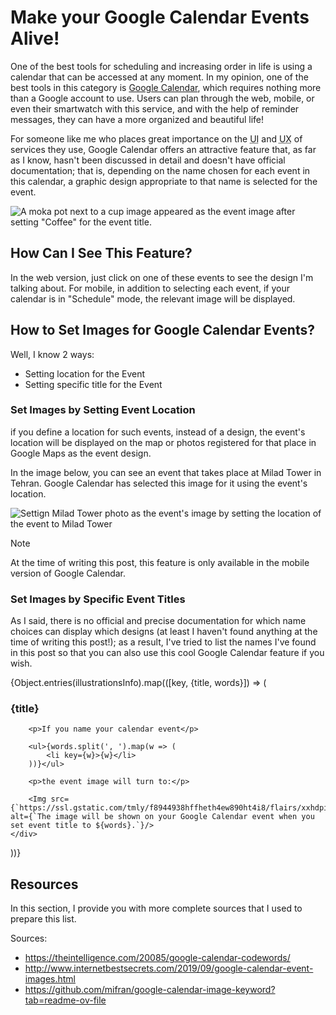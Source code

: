 
# Make your Google Calendar Events Alive!

<PostMetadata metadata={metadata} />

One of the best tools for scheduling and increasing order in life is using a calendar that can be accessed at any moment. In my opinion, one of the best tools in this category is [Google Calendar](https://calendar.google.com/), which requires nothing more than a Google account to use. Users can plan through the web, mobile, or even their smartwatch with this service, and with the help of reminder messages, they can have a more organized and beautiful life!

For someone like me who places great importance on the <abbr title="User Interface">UI</abbr> and <abbr title="User Experience">UX</abbr> of services they use, Google Calendar offers an attractive feature that, as far as I know, hasn't been discussed in detail and doesn't have official documentation; that is, depending on the name chosen for each event in this calendar, a graphic design appropriate to that name is selected for the event.

![A moka pot next to a cup image appeared as the event image after setting "Coffee" for the event title.](/assets/google-calendar-illustrations/coffee.webp)


## How Can I See This Feature?

In the web version, just click on one of these events to see the design I'm
talking about. For mobile, in addition to selecting each event, if your calendar
is in "Schedule" mode, the relevant image will be displayed.

## How to Set Images for Google Calendar Events?

Well, I know 2 ways:
- Setting location for the Event
- Setting specific title for the Event

### Set Images by Setting Event Location

if you define a location for such events, instead of a design, the event's location will be displayed on the map or photos registered for that place in Google Maps as the event design.

In the image below, you can see an event that takes place at Milad Tower in Tehran. Google Calendar has selected this image for it using the event's location.

![Settign Milad Tower photo as the event's image by setting the location of the event to Milad Tower](/assets/google-calendar-illustrations/milad-tower.jpg)

> [!NOTE]
> At the time of writing this post, this feature is only available in the mobile version of Google Calendar.



### Set Images by Specific Event Titles

As I said, there is no official and precise documentation for which name choices
can display which designs (at least I haven't found anything at the time of
writing this post!); as a result, I've tried to list the names I've found in this
post so that you can also use this cool Google Calendar feature if you
wish.

{Object.entries(illustrationsInfo).map(([key, {title, words}]) => (
    <div key={key} >
        <LinkedHeading id={key}>
            <h3>{title}</h3>
        </LinkedHeading>

        <p>If you name your calendar event</p>

        <ul>{words.split(', ').map(w => (
            <li key={w}>{w}</li>    
        ))}</ul>

        <p>the event image will turn to:</p>

        <Img src={`https://ssl.gstatic.com/tmly/f8944938hffheth4ew890ht4i8/flairs/xxhdpi/img_${key}.jpg`} alt={`The image will be shown on your Google Calendar event when you set event title to ${words}.`}/>
    </div>
))}

## Resources

In this section, I provide you with more complete sources that I used to prepare this list. 

Sources:
- https://theintelligence.com/20085/google-calendar-codewords/
- http://www.internetbestsecrets.com/2019/09/google-calendar-event-images.html
- https://github.com/mifran/google-calendar-image-keyword?tab=readme-ov-file